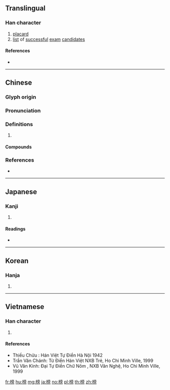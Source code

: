 ==Translingual==

===Han character===
{{Han char|rn=75|rad=木|as=10|sn=14|four=40927|canj=DYBS|ids=⿰木旁}}
# [[placard]]
# [[list]] of [[successful]] [[exam]] [[candidate]]s

====References====
* {{Han ref|kx=0543.190|dkj=15241|dj=0931.080|hdz=21268.120|uh=699C|ud=27036|bh=BA5D|bd=47709}}

----

==Chinese==
{{zh-forms}}

===Glyph origin===
{{Han etym}}

===Pronunciation===
{{zh-pron
|m=bǎng,bèng
|c=bong2,pang4,pong3,bong3
|mn=pńg
|mc=y
|oc=y
|cat=
}}
{{zh-attn-split}}

===Definitions===
{{zh-hanzi}}

# {{rfdef|zh}}

====Compounds====
{{zh-der|名列榜首|上榜|同榜|張榜|副榜|兩榜|堂榜|名魁虎榜|名榜|喪榜|光榮榜|出榜|排行榜|榜尾|榜文|殃榜|手榜|牌榜|秋榜|榜眼|榜單|發榜|榜首|榜楚|榜牌|標榜|登虎榜|春秋榜|榜歌|春榜|放榜|榜花|甲榜|押榜|榜掠|榜書|揭榜|榜上無名|榜張|榮譽榜|榜額|榜示|榜樣|榜帖|榜女|榜人|榜箠|榜笞|紅榜|金榜|蕊榜|落榜|金榜題名|點榜|虎榜|龍虎榜|背榜|陪榜|黃榜|金榜掛名|鏤榜|署榜}}

===References===
* {{R:yue:Hanzi}}

----

==Japanese==

===Kanji===
{{ja-kanji|grade=|rs=木10}}

# {{defn|lang=ja|sort=木10}}

====Readings====
* {{ja-readings|goon=[[ほう]] (hō), [[ひょう]] (hyō), [[びょう]] (byō)|kanon=[[ほう]] (hō)|kanyoon=[[ぼう]] (bō)|kun=[[たてふだ]] (tatefuda), [[かじ]] (kaji)}}

----

==Korean==

===Hanja===
{{ko-hanja|hangeul=[[방]], [[병]]|eumhun=|rv=bang, byeong|mr=pang, pyŏng|y=pang, pyeng}}

# {{defn|lang=ko|sort=木10}}

----

==Vietnamese==

===Han character===
{{vi-readings|rs=木10| hanviet = [[bàng]], [[báng]], [[bảng]], [[bửng]], [[vảng]], [[bứng]], [[phẳng]]}}

# {{defn|lang=vi|sort=木10}}

====References====
* Thiều Chửu : Hán Việt Tự Điển Hà Nội 1942
* Trần Văn Chánh: Từ Điển Hán Việt NXB Trẻ, Ho Chi Minh Ville, 1999
* Vũ Văn Kính: Đại Tự Điển Chữ Nôm , NXB Văn Nghệ, Ho Chi Minh Ville, 1999

[[fr:榜]]
[[hu:榜]]
[[mg:榜]]
[[ja:榜]]
[[no:榜]]
[[pl:榜]]
[[th:榜]]
[[zh:榜]]